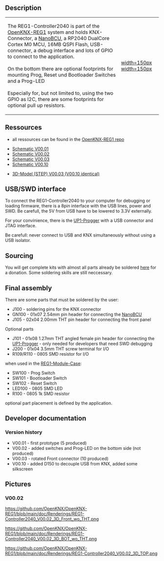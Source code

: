 == Description ==

{|
|-
| 
The REG1-Controller2040 is part of the [[OpenKNX-REG1]] system and holds KNX-Connector, a [[NanoBCU]], a RP2040 DualCore Cortex M0 MCU, 16MB QSPI Flash, USB-connector, a debug interface and lots of GPIO to connect to the application.<br><br>
On the bottom there are optional footprints for mounting Prog, Reset und Bootloader Switches and a Prog-LED<br><br>
Especially for, but not limited to, using the two GPIO as I2C, there are some footprints for optional pull up resistors.
| [[https://github.com/OpenKNX/OpenKNX-REG1/blob/main/doc/Renderings/REG1-Controller2040_V00.02_3D_Front_wo_THT.png|width=150px]] [[https://github.com/OpenKNX/OpenKNX-REG1/blob/main/doc/Renderings/REG1-Controller2040_V00.02_3D_TOP.png|width=150px]]
|}


== Ressources ==

* all ressources can be found in the [https://github.com/OpenKNX/OpenKNX-REG1/tree/main OpenKNX-REG1 repo]

* [https://github.com/OpenKNX/OpenKNX-REG1/blob/main/doc/REG1-Controller2040_V00.01.sch.pdf Schematic V00.01]
* [https://github.com/OpenKNX/OpenKNX-REG1/blob/main/doc/REG1-Controller2040_V00.02.sch.pdf Schematic V00.02]
* [https://github.com/OpenKNX/OpenKNX-REG1/blob/main/doc/REG1-Controller2040_V00.02.sch.pdf Schematic V00.03]
* [https://github.com/OpenKNX/OpenKNX-REG1/blob/main/doc/REG1-Controller2040_V00.02.sch.pdf Schematic V00.10]

* [https://github.com/OpenKNX/OpenKNX-REG1/blob/main/hardware/CAD-Files/REG1-Controller2040_V00.03.step 3D-Model (STEP) V00.03 (V00.10 identical)]

== USB/SWD interface ==

To connect the REG1-Controller2040 to your computer for debugging or loading firmware, there is a 8pin interface with the USB lines, power and SWD. Be carefull, the 5V from USB have to be lowered to 3.3V externally.

For your convinience, there is the [[UP1-Progger]] with a USB connector and JTAG interface.

Be carefull: never connect to USB and KNX simultaneously without using a USB isolator.

== Sourcing  ==

You will get complete kits with almost all parts already be soldered [http://spenden.openknx.de here] for a donation. Some soldering skills are still  neccessary.

== Final assembly ==

There are some parts that must be soldered by the user:

* J100 - soldering pins for the KNX connector 
* GN100 - 01x07 2.54mm pin header for connecting the [[NanoBCU]]
* J105 - 02x04 2.00mm THT pin header for connecting the front panel


Optional parts
* J101 - 01x08 1.27mm THT angled female pin header for connecting the [[UP1-Progger]] - only needed for developers that need SWD debugging
* J200 - 01x04 3.5mm THT screw terminal for I/O
* R109/R110 - 0805 SMD resistor for I/O

when used in the [[REG1-Module-Case]]:
* SW100 - Prog Switch
* SW101 - Bootloader Switch
* SW102 - Reset Switch
* LED100 - 0805 SMD LED
* R100 - 0805 1k SMD resistor


optional part placement is defined by the application.

== Developer documentation ==

=== Version history ===

* V00.01 - first prototype (5 produced)
* V00.02 - added switches and Prog-LED on the bottom side (not produced)
* V00.03 - rotated Front connector (10 produced)
* V00.10 - added D150 to decouple USB from KNX, added some silkscreen


== Pictures ==

=== V00.02 ===
[[https://github.com/OpenKNX/OpenKNX-REG1/blob/main/doc/Renderings/REG1-Controller2040_V00.02_3D_Front_wo_THT.png]]

[[https://github.com/OpenKNX/OpenKNX-REG1/blob/main/doc/Renderings/REG1-Controller2040_V00.02_3D_BOT_wo_THT.png]]

[[https://github.com/OpenKNX/OpenKNX-REG1/blob/main/doc/Renderings/REG1-Controller2040_V00.02_3D_TOP.png]]